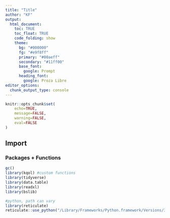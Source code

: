 ```yaml
---
title: "Title"
author: "KF"
output: 
  html_document:
    toc: TRUE
    toc_float: TRUE
    code_folding: show
    theme:
      bg: "#000000"
      fg: "#e9f8ff"
      primary: "#00aeff"
      secondary: "#11ff00"
      base_font:
        google: Prompt
      heading_font:
        google: Proza Libre
editor_options: 
  chunk_output_type: console
---
```


```r
knitr::opts_chunk$set(
	echo=TRUE,
	message=FALSE,
	warning=FALSE,
	eval=FALSE
)
```

## Import

### Packages + Functions

```r
gc()
library(kqol) #custom functions
library(tidyverse)
library(data.table)
library(readxl)
library(bslib)
```

```r
#python, path can vary
library(reticulate)
reticulate::use_python("/Library/Frameworks/Python.framework/Versions/3.10/bin/python3")
```
